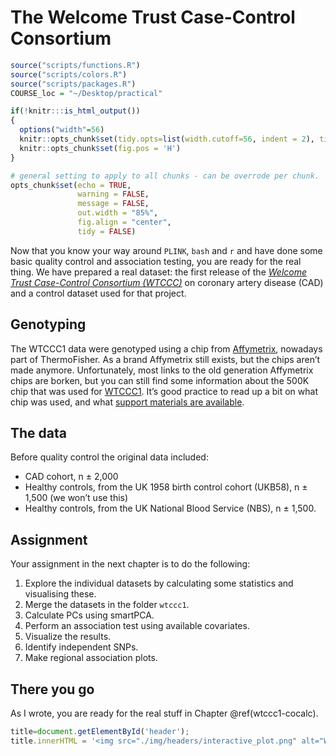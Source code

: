# The Welcome Trust Case-Control Consortium {#wtccc1-intro}
<!-- ![](./img/_headers/interactive_plot.png){width=100%} -->
```r
source("scripts/functions.R")
source("scripts/colors.R")
source("scripts/packages.R")
COURSE_loc = "~/Desktop/practical"
```

```r
if(!knitr:::is_html_output())
{
  options("width"=56)
  knitr::opts_chunk$set(tidy.opts=list(width.cutoff=56, indent = 2), tidy = TRUE)
  knitr::opts_chunk$set(fig.pos = 'H')
}
```

```r
# general setting to apply to all chunks - can be overrode per chunk.
opts_chunk$set(echo = TRUE, 
               warning = FALSE, 
               message = FALSE, 
               out.width = "85%", 
               fig.align = "center", 
               tidy = FALSE)
```
Now that you know your way around `PLINK`, `bash` and `r` and have done some basic quality control and association testing, you are ready for the real thing. We have prepared a real dataset: the first release of the [*Welcome Trust Case-Control Consortium (WTCCC)*](https://www.wtccc.org.uk/ccc1/overview.html){target="_blank"} on coronary artery disease (CAD) and a control dataset used for that project. 

## Genotyping

The WTCCC1 data were genotyped using a chip from [Affymetrix](https://www.thermofisher.com/us/en/home/life-science/microarray-analysis/affymetrix.html?category=34000&categoryIdClicked=34000&rootCategoryId=34000&navMode=34000&aId=productsNav){target="_blank"}, nowadays  part of ThermoFisher. As a brand Affymetrix still exists, but the chips aren't made anymore. Unfortunately, most links to the old generation Affymetrix chips are borken, but you can still find some information about the 500K chip that was used for [WTCCC1](https://tools.thermofisher.com/content/sfs/brochures/whole_genome_assoc_500k_jsmith.pdf){target="_blank"}. It's good practice to read up a bit on what chip was used, and what [support materials are available](https://www.thermofisher.com/us/en/home/life-science/microarray-analysis/microarray-data-analysis.html){target="_blank"}. 

## The data

Before quality control the original data included: 

- CAD cohort, n ± 2,000
- Healthy controls, from the UK 1958 birth control cohort (UKB58), n ± 1,500 (we won't use this)
- Healthy controls, from the UK National Blood Service (NBS), n ± 1,500.

## Assignment

Your assignment in the next chapter is to do the following:

1. Explore the individual datasets by calculating some statistics and visualising these.
2. Merge the datasets in the folder `wtccc1`.
3. Calculate PCs using smartPCA.
4. Perform an association test using available covariates. 
5. Visualize the results.
6. Identify independent SNPs.
7. Make regional association plots.


## There you go

As I wrote, you are ready for the real stuff in Chapter \@ref(wtccc1-cocalc). 

```js
title=document.getElementById('header');
title.innerHTML = '<img src="./img/headers/interactive_plot.png" alt="WTCCC1 introduction">' + title.innerHTML
```
